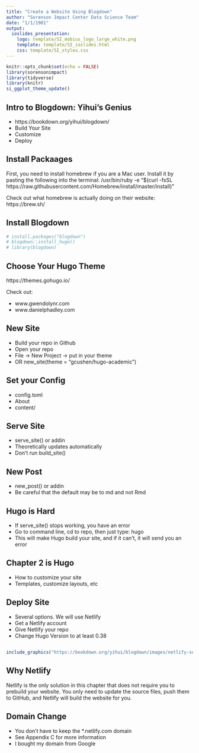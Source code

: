 ```yaml
---
title: "Create a Website Using Blogdown"
author: "Sorenson Impact Center Data Science Team"
date: "1/1/1901"
output: 
  ioslides_presentation:
    logo: template/SI_mobius_logo_large_white.png
    template: template/SI_ioslides.html
    css: template/SI_styles.css
---
```


```r
knitr::opts_chunk$set(echo = FALSE)
library(sorensonimpact)
library(tidyverse)
library(knitr)
si_ggplot_theme_update()
```

<!-- Go to: http://rmarkdown.rstudio.com/ioslides_presentation_format.html#overview for info on how to customize individual slides (centering, changing colors, etc).  I can also create custom css if we want a couple versions of slide templates that can be called from within this document. - Jon -->

<!-- The following is script for the footer. It must remain before the first slide: -->
<script src="https://ajax.googleapis.com/ajax/libs/jquery/1.12.2/jquery.min.js"></script>
<script>
    $(document).ready(function() {
    $('slide:not(.title-slide, .backdrop, .segue)').append('<footer></footer>');    
    $('footer').attr('label', 'Draft -- Do not circulate');
  })
</script>
<style>
  footer:after {
    font-size: 12pt;
    content: attr(label);
    position: absolute;
    margin-left: auto;
    margin-right: auto;
    left: 60px;
    right: 0;
    text-align:left;
    bottom: 20px;
    line-height: 1.9;
    display: block;
  }
</style>
<!-- End Footer -->

## Intro to Blogdown: Yihui's Genius

- https://bookdown.org/yihui/blogdown/
- Build Your Site 
- Customize
- Deploy

## Install Packaages

First, you need to install homebrew if you are a Mac user. Install it by pasting the following into the terminal: 
/usr/bin/ruby -e "$(curl -fsSL https://raw.githubusercontent.com/Homebrew/install/master/install)"

Check out what homebrew is actually doing on their website: https://brew.sh/

## Install Blogdown

```r
# install.packages("blogdown")
# blogdown::install_hugo()
# library(blogdown)

```

## Choose Your Hugo Theme

https://themes.gohugo.io/

Check out: 

- www.gwendolynr.com
- www.danielphadley.com

## New Site

- Build your repo in Github
- Open your repo
- File -> New Project -> put in your theme
- OR new_site(theme = "gcushen/hugo-academic")

## Set your Config 

- config.toml
- About
- content/

## Serve Site

- serve_site() or addin
- Theoretically updates automatically
- Don't run build_site()

## New Post

- new_post() or addin
- Be careful that the default may be to md and not Rmd

## Hugo is Hard

- If serve_site() stops working, you have an error
- Go to command line, cd to repo, then just type: hugo
- This will make Hugo build your site, and if it can't, it will send you an error

## Chapter 2 is Hugo

- How to customize your site
- Templates, customize layouts, etc

## Deploy Site

- Several options. We will use Netlify
- Get a Netlify account
- Give Netlify your repo
- Change Hugo Version to at least 0.38

## 

```r
include_graphics("https://bookdown.org/yihui/blogdown/images/netlify-settings.png")
```

## Why Netlify

Netlify is the only solution in this chapter that does not require you to prebuild your website. You only need to update the source files, push them to GitHub, and Netlify will build the website for you.

## Domain Change

- You don’t have to keep the *.netlify.com domain 
- See Appendix C for more information
- I bought my domain from Google
